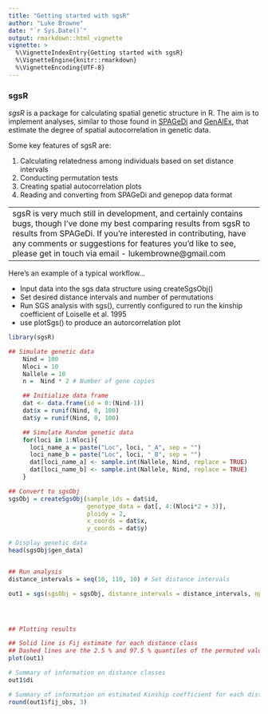```yaml
---
title: "Getting started with sgsR"
author: "Luke Browne"
date: "`r Sys.Date()`"
output: rmarkdown::html_vignette
vignette: >
  %\VignetteIndexEntry{Getting started with sgsR}
  %\VignetteEngine{knitr::rmarkdown}
  %\VignetteEncoding{UTF-8}
---
```


### sgsR

*sgsR* is a package for calculating spatial genetic structure in R. The aim is to implement analyses, similar to those found in [SPAGeDi](http://ebe.ulb.ac.be/ebe/SPAGeDi.html) and [GenAlEx](http://biology-assets.anu.edu.au/GenAlEx/Welcome.html), that estimate the degree of spatial autocorrelation in genetic data.


Some key features of sgsR are:

1. Calculating relatedness among individuals based on set distance intervals  
2. Conducting permutation tests
3. Creating spatial autocorrelation plots
4. Reading and converting from SPAGeDi and genepop data format

----
sgsR is very much still in development, and certainly contains bugs, though I've done my best comparing results from sgsR to results from SPAGeDi. If you're interested in contributing, have any comments or suggestions for features you'd like to see, please get in touch via email - lukembrowne@gmail.com
----

Here's an example of a typical workflow...

* Input data into the sgs data structure using createSgsObj()
* Set desired distance intervals and number of permutations
* Run SGS analysis with sgs(), currently configured to run the kinship coefficient of Loiselle et al. 1995
* use plotSgs() to produce an autorcorrelation plot

```r

library(sgsR)

## Simulate genetic data
    Nind = 100
    Nloci = 10
    Nallele = 10
    n =  Nind * 2 # Number of gene copies

    ## Initialize data frame
    dat <- data.frame(id = 0:(Nind-1))
    dat$x = runif(Nind, 0, 100)
    dat$y = runif(Nind, 0, 100)

    ## Simulate Random genetic data
    for(loci in 1:Nloci){
      loci_name_a = paste("Loc", loci, "_A", sep = "")
      loci_name_b = paste("Loc", loci, "_B", sep = "")
      dat[loci_name_a] <- sample.int(Nallele, Nind, replace = TRUE)
      dat[loci_name_b] <- sample.int(Nallele, Nind, replace = TRUE)
    }

## Convert to sgsObj
sgsObj = createSgsObj(sample_ids = dat$id, 
                      genotype_data = dat[, 4:(Nloci*2 + 3)],
                      ploidy = 2,
                      x_coords = dat$x, 
                      y_coords = dat$y)

# Display genetic data
head(sgsObj$gen_data)


## Run analysis
distance_intervals = seq(10, 110, 10) # Set distance intervals

out1 = sgs(sgsObj = sgsObj, distance_intervals = distance_intervals, nperm = 99)




## Plotting results

## Solid line is Fij estimate for each distance class
## Dashed lines are the 2.5 % and 97.5 % quantiles of the permuted values
plot(out1)

# Summary of information on distance classes
out1$di

# Summary of information on estimated Kinship coefficient for each distance class (columns)
round(out1$fij_obs, 3)

 
```



